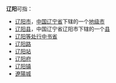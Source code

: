 '''辽阳'''可指：
* [[辽阳市|辽阳市]]，[[中国|中国]][[辽宁省|辽宁省]]下辖的一个[[地级市|地级市]]
* [[辽阳县|辽阳县]]，中国辽宁省辽阳市下辖的一个[[县|县]]
* [[辽阳等处行中书省|辽阳等处行中书省]]
* [[辽阳路|辽阳路]]
* [[辽阳站|辽阳站]]
* [[辽阳府|辽阳府]]
* [[辽阳镇|辽阳镇]]
* [[遼陽城|遼陽城]]

{{disambig|cat=二字地名消歧義}}